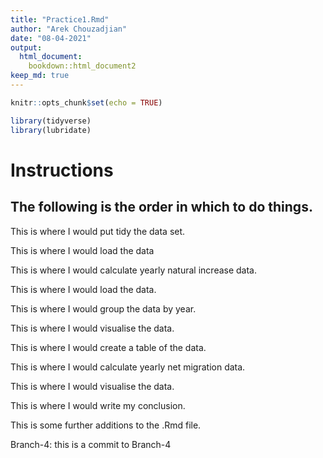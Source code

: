 ```yaml
---
title: "Practice1.Rmd"
author: "Arek Chouzadjian"
date: "08-04-2021"
output:
  html_document:
    bookdown::html_document2
keep_md: true
---
```


```r
knitr::opts_chunk$set(echo = TRUE)
```

```r
library(tidyverse)
library(lubridate)
```

# Instructions

## The following is the order in which to do things. 

This is where I would put tidy the data set. 

This is where I would load the data

This is where I would calculate yearly natural increase data. 

This is where I would load the data. 

This is where I would group the data by year. 

This is where I would visualise the data. 

This is where I would create a table of the data. 

This is where I would calculate yearly net migration data. 

This is where I would visualise the data. 

This is where I would write my conclusion. 

This is some further additions to the .Rmd file. 

Branch-4: this is a commit to Branch-4

